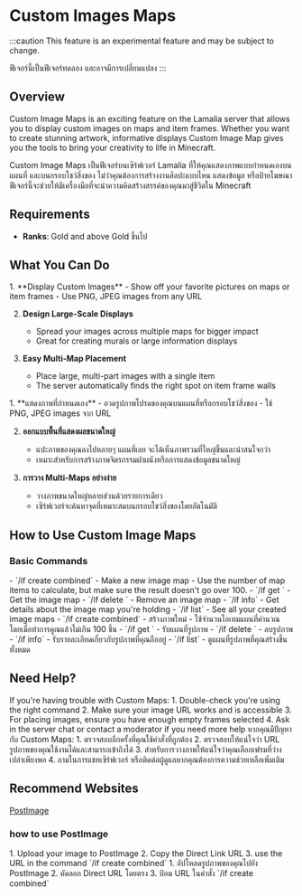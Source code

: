 ﻿---
sidebar_position: 1
---


# Custom Images Maps

:::caution
<EN>This feature is an experimental feature and may be subject to change.</EN>
<TH>ฟีเจอร์นี้เป็นฟีเจอร์ทดลอง และอาจมีการเปลี่ยนแปลง</TH>
:::

## Overview
<EN>Custom Image Maps is an exciting feature on the Lamalia server that allows you to display custom images on maps and item frames. Whether you want to create stunning artwork, informative displays Custom Image Map gives you the tools to bring your creativity to life in Minecraft.</EN>
<TH>Custom Image Maps  เป็นฟีเจอร์บนเซิร์ฟเวอร์ Lamalia ที่ให้คุณแสดงภาพแบบกำหนดเองบนแผนที่ และบนกรอบโชว์สิ่งของ ไม่ว่าคุณต้องการสร้างงานศิลปะแบบไหน แสดงข้อมูล หรือป้ายโฆษณา ฟีเจอร์นี้จะช่วยให้มีเครื่องมือที่จะนำความคิดสร้างสรรค์ของคุณมาสู่ชีวิตใน Minecraft</TH>

## Requirements

- **Ranks**: <EN>Gold and above</EN> <TH>Gold ขึ้นไป</TH>

## What You Can Do
<EN>
1. **Display Custom Images**
   - Show off your favorite pictures on maps or item frames
   - Use PNG, JPEG images from any URL

2. **Design Large-Scale Displays**
   - Spread your images across multiple maps for bigger impact
   - Great for creating murals or large information displays

3. **Easy Multi-Map Placement**
   - Place large, multi-part images with a single item
   - The server automatically finds the right spot on item frame walls
</EN>
<TH>
1. **แสดงภาพที่กำหนดเอง**
   - อวดรูปภาพโปรดของคุณบนแผนที่หรือกรอบโชว์สิ่งของ
   - ใช้ PNG, JPEG images จาก URL

2. **ออกแบบพื้นที่แสดงผลขนาดใหญ่**
   - แปะภาพของคุณลงไปหลายๆ แผนที่เลย จะได้เห็นภาพรวมที่ใหญ่ขึ้นและน่าสนใจกว่า
   - เหมาะสำหรับการสร้างภาพจิตรกรรมฝาผนังหรือการแสดงข้อมูลขนาดใหญ่

3. **การวาง Multi-Maps อย่างง่าย**
   - วางภาพขนาดใหญ่หลายส่วนด้วยรายการเดียว
   - เซิร์ฟเวอร์จะค้นหาจุดที่เหมาะสมบนกรอบโชว์สิ่งของโดยอัตโนมัติ
</TH>

## How to Use Custom Image Maps

### Basic Commands
<EN>
- `/if create <name> <url> <width> <height> combined` - Make a new image map
   - Use the number of map items to calculate, but make sure the result doesn't go over 100.
- `/if get <name>` - Get the image map
- `/if delete <name>` - Remove an image map
- `/if info` - Get details about the image map you're holding
- `/if list` - See all your created image maps
</EN>
<TH>
- `/if create <name> <url> <width> <height> combined` - สร้างภาพใหม่
   - ใช้จำนวนไอเทมแผนที่คำนวณ โดยเมื่อทำการคูณแล้วไม่เกิน 100 ชิ้น
- `/if get <name>` - รับแผนที่รูปภาพ
- `/if delete <name>` - ลบรูปภาพ
- `/if info` - รับรายละเอียดเกี่ยวกับรูปภาพที่คุณถืออยู่
- `/if list` - ดูแผนที่รูปภาพที่คุณสร้างขึ้นทั้งหมด
</TH>

## Need Help?
<EN>
If you're having trouble with Custom Maps:
1. Double-check you're using the right command
2. Make sure your image URL works and is accessible
3. For placing images, ensure you have enough empty frames selected
4. Ask in the server chat or contact a moderator if you need more help
</EN>
<TH>
หากคุณมีปัญหากับ Custom Maps:
1. ตรวจสอบอีกครั้งที่คุณใช้คำสั่งที่ถูกต้อง
2. ตรวจสอบให้แน่ใจว่า URL รูปภาพของคุณใช้งานได้และสามารถเข้าถึงได้
3. สำหรับการวางภาพให้แน่ใจว่าคุณเลือกเฟรมที่ว่างเปล่าเพียงพอ
4. ถามในการแชทเซิร์ฟเวอร์ หรือติดต่อผู้ดูแลหากคุณต้องการความช่วยเหลือเพิ่มเติม
</TH>

## Recommend Websites

[PostImage](https://postimages.org/)

### how to use PostImage
<EN>
1. Upload your image to PostImage
2. Copy the Direct Link URL
3. use the URL in the command `/if create <name> <url> <width> <height> combined`
</EN>
<TH>
1. อัปโหลดรูปภาพของคุณไปยัง PostImage
2. คัดลอก Direct URL โดยตรง
3. ป้อน URL ในคำสั่ง `/if create <name> <url> <width> <height> combined`
</TH>

